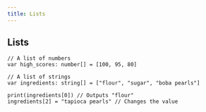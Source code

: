 ```yaml
---
title: Lists
---
```


## Lists

```boba
// A list of numbers
var high_scores: number[] = [100, 95, 80]

// A list of strings
var ingredients: string[] = ["flour", "sugar", "boba pearls"]

print(ingredients[0]) // Outputs "flour"
ingredients[2] = "tapioca pearls" // Changes the value
```